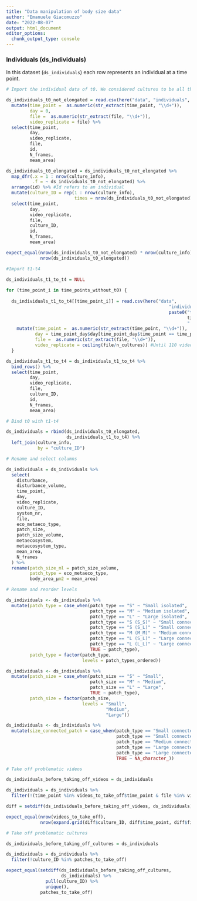 ```yaml
---
title: "Data manipulation of body size data"
author: "Emanuele Giacomuzzo"
date: "2022-08-07"
output: html_document
editor_options: 
  chunk_output_type: console
---
```


### Individuals (ds_individuals)

In this dataset (`ds_individuals`) each row represents an individual at a time point.

```r

# Import the individual data of t0. We considered cultures to be all the same at the beginning (t0). Because of this reason, we filmed only the bottles from which cultures were assembled. Because we want to plot also t0 for the different treatments, we want to assign the video of bottles to all cultures at t0.

ds_individuals_t0_not_elongated = read.csv(here("data", "individuals", "t0.csv")) %>%
  mutate(time_point =  as.numeric(str_extract(time_point, "\\d+")),
         day = 0,
         file =  as.numeric(str_extract(file, "\\d+")),
         video_replicate = file) %>%
  select(time_point,
         day,
         video_replicate,
         file,
         id,
         N_frames,
         mean_area)

ds_individuals_t0_elongated = ds_individuals_t0_not_elongated %>%
  map_dfr(.x = 1 : nrow(culture_info),
          .f = ~ ds_individuals_t0_not_elongated) %>% 
  arrange(id) %>% #Id refers to an individual
  mutate(culture_ID = rep(1 : nrow(culture_info),
                          times = nrow(ds_individuals_t0_not_elongated))) %>%
  select(time_point,
         day,
         video_replicate,
         file,
         culture_ID,
         id,
         N_frames,
         mean_area)

expect_equal(nrow(ds_individuals_t0_not_elongated) * nrow(culture_info),
             nrow(ds_individuals_t0_elongated))
```

```r

#Import t1-t4

ds_individuals_t1_to_t4 = NULL
  
for (time_point_i in time_points_without_t0) {
  
  ds_individuals_t1_to_t4[[time_point_i]] = read.csv(here("data", 
                                                              "individuals", 
                                                              paste0("t", 
                                                                     time_point_i, 
                                                                     ".csv"))) %>%
    mutate(time_point =  as.numeric(str_extract(time_point, "\\d+")),
           day = time_point_day$day[time_point_day$time_point == time_point_i],
           file =  as.numeric(str_extract(file, "\\d+")),
           video_replicate = ceiling(file/n_cultures)) #Until 110 video replicate = 1, then 2
  }

ds_individuals_t1_to_t4 = ds_individuals_t1_to_t4 %>%
  bind_rows() %>%
  select(time_point,
         day,
         video_replicate,
         file,
         culture_ID,
         id,
         N_frames,
         mean_area)
```

```r

# Bind t0 with t1-t4

ds_individuals = rbind(ds_individuals_t0_elongated,
                       ds_individuals_t1_to_t4) %>%
  left_join(culture_info,
            by = "culture_ID") 
```

```r

# Rename and select columns

ds_individuals = ds_individuals %>% 
  select(
    disturbance,
    disturbance_volume,
    time_point,
    day,
    video_replicate,
    culture_ID,
    system_nr,
    file,
    eco_metaeco_type,
    patch_size,
    patch_size_volume,
    metaecosystem,
    metaecosystem_type,
    mean_area,
    N_frames
  ) %>%
  rename(patch_size_ml = patch_size_volume,
         patch_type = eco_metaeco_type,
         body_area_µm2 = mean_area)
```

```r

# Rename and reorder levels

ds_individuals <- ds_individuals %>%
  mutate(patch_type = case_when(patch_type == "S" ~ "Small isolated",
                                patch_type == "M" ~ "Medium isolated",
                                patch_type == "L" ~ "Large isolated",
                                patch_type == "S (S_S)" ~ "Small connected to small",
                                patch_type == "S (S_L)" ~ "Small connected to large",
                                patch_type == "M (M_M)" ~ "Medium connected to medium",
                                patch_type == "L (S_L)" ~ "Large connected to small",
                                patch_type == "L (L_L)" ~ "Large connected to large",
                                TRUE ~ patch_type),
         patch_type = factor(patch_type,
                             levels = patch_types_ordered))

ds_individuals <- ds_individuals %>%
  mutate(patch_size = case_when(patch_size == "S" ~ "Small",
                                patch_size == "M" ~ "Medium",
                                patch_size == "L" ~ "Large",
                                TRUE ~ patch_type),
         patch_size = factor(patch_size,
                             levels = "Small", 
                                      "Medium", 
                                      "Large"))

ds_individuals <- ds_individuals %>%
  mutate(size_connected_patch = case_when(patch_type == "Small connected to small" ~ "Small",
                                          patch_type == "Small connected to large" ~ "Large",
                                          patch_type == "Medium connected to medium" ~ "Medium",
                                          patch_type == "Large connected to large" ~ "Large",
                                          patch_type == "Large connected to small" ~ "Small",
                                          TRUE ~ NA_character_))
```

```r

# Take off problematic videos

ds_individuals_before_taking_off_videos = ds_individuals

ds_individuals = ds_individuals %>%
  filter(!(time_point %in% videos_to_take_off$time_point & file %in% videos_to_take_off$file))

diff = setdiff(ds_individuals_before_taking_off_videos, ds_individuals)

expect_equal(nrow(videos_to_take_off),
             nrow(expand.grid(diff$culture_ID, diff$time_point, diff$file) %>% unique()))
```

```r

# Take off problematic cultures 

ds_individuals_before_taking_off_cultures = ds_individuals

ds_individuals = ds_individuals %>%
  filter(!culture_ID %in% patches_to_take_off)

expect_equal(setdiff(ds_individuals_before_taking_off_cultures, 
                     ds_individuals) %>% 
               pull(culture_ID) %>% 
               unique(),
             patches_to_take_off)
```
